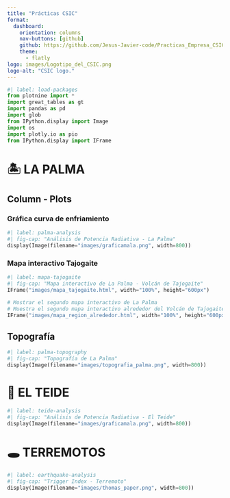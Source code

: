 ---
title: "Prácticas CSIC"
format: 
  dashboard:
    orientation: columns
    nav-buttons: [github]
    github: https://github.com/Jesus-Javier-code/Practicas_Empresa_CSIC.git
    theme:
      - flatly
logo: images/Logotipo_del_CSIC.png
logo-alt: "CSIC logo."
---

```{python}
#| label: load-packages
from plotnine import *
import great_tables as gt
import pandas as pd
import glob
from IPython.display import Image
import os
import plotly.io as pio
from IPython.display import IFrame
```

# 🏝️ LA PALMA
## Column - Plots
### Gráfica curva de enfriamiento
```{python}
#| label: palma-analysis
#| fig-cap: "Análisis de Potencia Radiativa - La Palma"
display(Image(filename="images/graficamala.png", width=800))

```
### Mapa interactivo Tajogaite
```{python}
#| label: mapa-tajogaite
#| fig-cap: "Mapa interactivo de La Palma - Volcán de Tajogaite"
IFrame("images/mapa_tajogaite.html", width="100%", height="600px")

```
```{python}
# Mostrar el segundo mapa interactivo de La Palma
# Muestra el segundo mapa interactivo alrededor del Volcán de Tajogaite
IFrame("images/mapa_region_alrededor.html", width="100%", height="600px")
```
## Topografía
```{python}
#| label: palma-topography
#| fig-cap: "Topografía de La Palma"
display(Image(filename="images/topografia_palma.png", width=800))

```

# 🌋 EL TEIDE

```{python}
#| label: teide-analysis
#| fig-cap: "Análisis de Potencia Radiativa - El Teide"
display(Image(filename="images/graficamala.png", width=800))
```

# 🕳️ TERREMOTOS

```{python}
#| label: earthquake-analysis
#| fig-cap: "Trigger Index - Terremoto"
display(Image(filename="images/thomas_paper.png", width=800))
```
